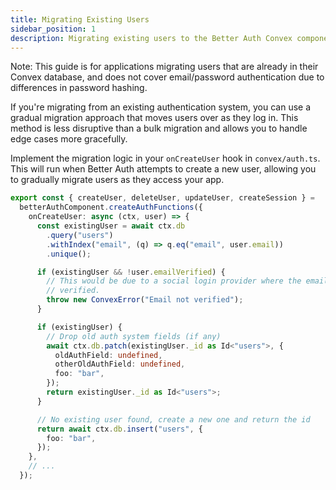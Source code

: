 ```yaml
---
title: Migrating Existing Users
sidebar_position: 1
description: Migrating existing users to the Better Auth Convex component.
---
```


Note: This guide is for applications migrating users that are already in their Convex database, and does not cover email/password authentication due to differences in password hashing.

If you're migrating from an existing authentication system, you can use a gradual migration approach that moves users over as they log in. This method is less disruptive than a bulk migration and allows you to handle edge cases more gracefully.

Implement the migration logic in your `onCreateUser` hook in `convex/auth.ts`. This will run when Better Auth attempts to create a new user, allowing you to gradually migrate users as they access your app.

```ts title="convex/auth.ts"
export const { createUser, deleteUser, updateUser, createSession } =
  betterAuthComponent.createAuthFunctions({
    onCreateUser: async (ctx, user) => {
      const existingUser = await ctx.db
        .query("users")
        .withIndex("email", (q) => q.eq("email", user.email))
        .unique();

      if (existingUser && !user.emailVerified) {
        // This would be due to a social login provider where the email is not
        // verified.
        throw new ConvexError("Email not verified");
      }

      if (existingUser) {
        // Drop old auth system fields (if any)
        await ctx.db.patch(existingUser._id as Id<"users">, {
          oldAuthField: undefined,
          otherOldAuthField: undefined,
          foo: "bar",
        });
        return existingUser._id as Id<"users">;
      }

      // No existing user found, create a new one and return the id
      return await ctx.db.insert("users", {
        foo: "bar",
      });
    },
    // ...
  });
```
